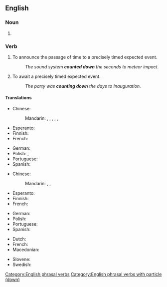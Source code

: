{{also|countdown|Countdown|count-down}}

==English==

===Noun===
{{en-noun}}

# {{alternative spelling of|countdown|lang=en}}

===Verb===
{{en-verb|counts down|counting down|counted down}}

# To announce the passage of time to a precisely timed expected event.
#: ''The sound system '''counted down''' the seconds to meteor impact.''
# To await a precisely timed expected event.
#: ''The party was '''counting down''' the days to Inauguration.''

====Translations====
{{trans-top|announce the passage of time}}
* Chinese:
*: Mandarin: {{t|cmn|倒讀數}}, {{t|cmn|倒读数|tr=dàodúshù}}, {{t+|cmn|倒計時}}, {{t+|cmn|倒计时|tr=dàojìshí}}, {{t+|cmn|倒數}}, {{t+|cmn|倒数|tr=dàoshǔ}}
* Esperanto: {{t+|eo|dekalkuli}}
* Finnish: {{t+|fi|laskea}}
* French: {{t+|fr|décompter}}
{{trans-mid}}
* German: {{t-needed|de}}
* Polish: {{t|pl|odliczać|impf}}, {{t|pl|odliczyć|pf}}
* Portuguese: {{t|pt|[[fazer]] ([[a]]) [[contagem regressiva]]}}
* Spanish: {{t-needed|es}}
{{trans-bottom}}

{{trans-top|await a precisely timed expected event}}
* Chinese:
*: Mandarin: {{t+|cmn|盼望|tr=pànwàng}}, {{t|cmn|盼著}}, {{t|cmn|盼着|tr=pànzhe}}
* Esperanto: {{t-needed|eo}}
* Finnish: {{t+|fi|laskea}}
* French: {{t+|fr|décompter}}
{{trans-mid}}
* German: {{t-needed|de}}
* Polish: {{t|pl|odliczać}}
* Portuguese: {{t|pt|contar os dias}}
* Spanish: {{t-needed|es}}
{{trans-bottom}}

{{checktrans-top}}
* Dutch: {{t+check|nl|aftellen}}
* French: {{t+check|fr|décompter}}
* Macedonian: {{t-check|mk|одбројува|tr=odbrójuva|sc=Cyrl}}
{{trans-mid}}
* Slovene: {{t-check|sl|odštevati}}
* Swedish: {{t-check|sv|räkna ned}}
{{trans-bottom}}

[[Category:English phrasal verbs]]
[[Category:English phrasal verbs with particle (down)]]
